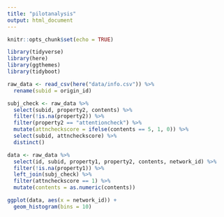 ```yaml
---
title: "pilotanalysis"
output: html_document
---
```


```r
knitr::opts_chunk$set(echo = TRUE)

library(tidyverse)
library(here)
library(ggthemes)
library(tidyboot)
```

```r

raw_data <- read_csv(here("data/info.csv")) %>%
  rename(subid = origin_id)

subj_check <- raw_data %>%
  select(subid, property2, contents) %>%
  filter(!is.na(property2)) %>%
  filter(property2 == "attentioncheck") %>%
  mutate(attncheckscore = ifelse(contents == 5, 1, 0)) %>%
  select(subid, attncheckscore) %>%
  distinct()

data <- raw_data %>%
  select(id, subid, property1, property2, contents, network_id) %>%
  filter(!is.na(property1)) %>%
  left_join(subj_check) %>%
  filter(attncheckscore == 1) %>%
  mutate(contents = as.numeric(contents))

ggplot(data, aes(x = network_id)) +
  geom_histogram(bins = 10)




```


